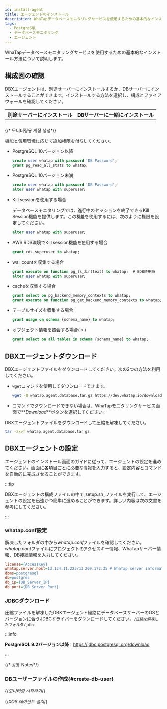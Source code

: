 ```yaml
---
id: install-agent
title: エージェントのインストール
description: WhaTapデータベースモニタリングサービスを使用するための基本的なインストール方法について説明します。
tags:
  - PostgreSQL
  - データベースモニタリング
  - エージェント
---
```



WhaTapデータベースモニタリングサービスを使用するための基本的なインストール方法について説明します。


<Agentsignupguide />

<Youtube ko='e_UpCgapfQY' en='MIo3HRIOt8M' ja='MIo3HRIOt8M' />


<Createprojectv2 />

## 構成図の確認

DBXエージェントは、別途サーバーにインストールするか、DBサーバーにインストールすることができます。インストールする方法を選択し、構成とファイアウォールを確認してください。

<div class='db-agent'>

|                          別途サーバーにインストール                          |                       DBサーバーに一緒にインストール                       |
| :-------------------------------------------------------------: | :----------------------------------------------------------: |
| <ImgLang img='dbx-install-agent-on-agent-server.png' desc='' /> | <ImgLang img='dbx-install-agent-on-db-server.png' desc='' /> |

</div>

{/* 모니터링용 계정 생성*/}

<Dbcreatemonitoringaccount />

機能と使用環境に応じて追加権限を付与してください。

- PostgreSQL 10バージョン以降

  ```sql title="SQL"
  create user whatap with password 'DB Password'; 
  grant pg_read_all_stats to whatap;
  ```

- PostgreSQL 10バージョン未満

  ```sql title="SQL"
  create user whatap with password 'DB Password';
  alter user whatap with superuser;
  ```

- Kill sessionを使用する場合

  データベースモニタリングでは、進行中のセッションを終了できる<UI>Kill Session</UI>機能を提供します。この機能を使用するには、次のように権限を設定してください。

  ```sql title="SQL"
  alter user whatap with superuser;
  ```

- AWS RDS環境でKill session機能を使用する場合

  ```sql title="SQL"
  grant rds_superuser to whatap;
  ```

- wal_countを収集する場合

  ```sql title="SQL"
  grant execute on function pg_ls_dir(text) to whatap;  # EDB使用時
  alter user whatap with superuser;
  ```

- cacheを収集する場合

  ```sql title="SQL"
  grant select on pg_backend_memory_contexts to whatap;
  grant execute on function pg_get_backend_memory_contexts to whatap;
  ```

- テーブルサイズを収集する場合

  ```sql title="SQL"
  grant usage on schema {schema_name} to whatap;
  ```

- オブジェクト情報を照会する場合(<Cmdname sid="side_analysis" className="uitext" /> > <Cmdname sid="side_dbObjectInfo" className="uitext" />)

  ```sql title="SQL"
  grant select on all tables in schema {schema_name} to whatap;
  ```


<Accesskeyv2 />

## DBXエージェントダウンロード

DBXエージェントファイルをダウンロードしてください。次の2つの方法を利用してください。

- `wget`コマンドを使用してダウンロードできます。

  ```bash title="BASH"
  wget -O whatap.agent.database.tar.gz https://dev.whatap.io/download/agent/whata.agent.database.tar.gz
  ```

- コマンドでダウンロードできない場合は、WhaTapモニタリングサービス画面で**_Download_**ボタンを選択してください。

DBXエージェントファイルをダウンロードして圧縮を解凍してください。

```bash title="BASH"
tar -zxvf whatap.agent.database.tar.gz
```

## DBXエージェントの設定

エージェントのインストール画面のガイドに従って、エージェントの設定を進めてください。画面に各項目ごとに必要な情報を入力すると、設定内容とコマンドを自動的に完成させることができます。

:::tip

DBXエージェントの構成ファイルの中で_setup.sh_ファイルを実行して、エージェントの設定を迅速かつ簡単に進めることができます。詳しい内容は<Link to="install-agent-quick-setup" target="_blank">次の文書</Link>を参考にしてください。

:::

### whatap.conf設定

解凍したフォルダの中から*whatap.conf*ファイルを確認してください。*whatap.conf*ファイルにプロジェクトのアクセスキー情報、WhaTapサーバー情報、DB接続情報を入力してください。

```ini title='whatap.conf'
license={AccessKey}
whatap.server.host=13.124.11.223/13.209.172.35 # WhaTap server information
dbms=postgresql
db=postgres
db_ip={DB_Server_IP}
db_port={DB_Server_Port} 
```

### JDBCダウンロード

圧縮ファイルを解凍したDBXエージェント経路にデータベースサーバーのOSとバージョンに合うJDBCドライバーをダウンロードしてください。`/圧縮を解凍したフォルダ/jdbc`

:::info

**PostgreSQL 9.2バージョン以降**：https://jdbc.postgresql.org/download

:::

{/* 공통 Notes*/}

<Dbinstallagentcommonnotes />

### DBユーザーファイルの作成{#create-db-user}

<DBuserDesc name='default'/>


<Dbcreatedbuserfilebody />

{/*모니터링 시작하기*/}

<Dbrunagent />

{/*XOS 에이전트 설치*/}

<Dbinstallxosagent />
